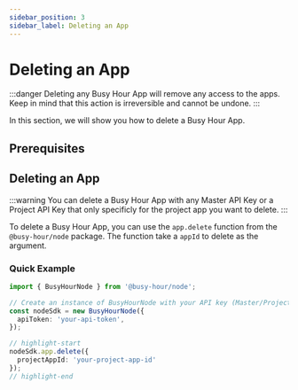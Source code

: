 ```yaml
---
sidebar_position: 3
sidebar_label: Deleting an App
---
```



# Deleting an App

:::danger
Deleting any Busy Hour App will remove any access to the apps. Keep in mind that this action is irreversible and cannot be undone.
:::

In this section, we will show you how to delete a Busy Hour App.

## Prerequisites

<Prerequisites />

## Deleting an App

:::warning
You can delete a Busy Hour App with any Master API Key or a Project API Key that only specificly for the project app you want to delete.
:::

To delete a Busy Hour App, you can use the `app.delete` function from the `@busy-hour/node` package. The function take a `appId` to delete as the argument.

### Quick Example

```ts title="src/main.ts"
import { BusyHourNode } from '@busy-hour/node';

// Create an instance of BusyHourNode with your API key (Master/Project)
const nodeSdk = new BusyHourNode({
  apiToken: 'your-api-token',
});

// highlight-start
nodeSdk.app.delete({
  projectAppId: 'your-project-app-id'
});
// highlight-end
```
